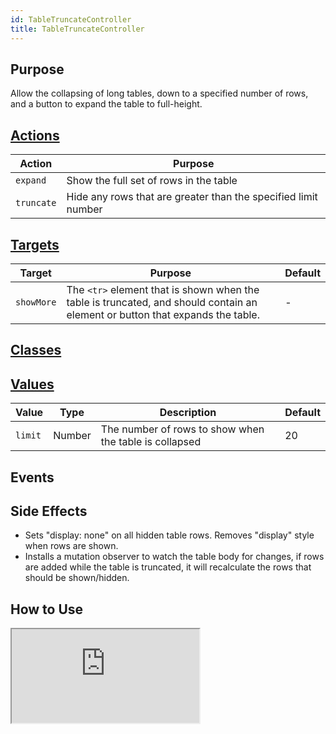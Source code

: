 ```yaml
---
id: TableTruncateController
title: TableTruncateController
---
```




## Purpose

Allow the collapsing of long tables, down to a specified number of rows, and a button to expand the table to full-height.

## [Actions](https://stimulus.hotwire.dev/reference/actions)

| Action | Purpose |
| --- | --- |
| `expand` | Show the full set of rows in the table |
| `truncate` | Hide any rows that are greater than the specified limit number |

## [Targets](https://stimulus.hotwire.dev/reference/targets)

| Target | Purpose | Default |
| --- | --- | --- |
| `showMore` | The `<tr>` element that is shown when the table is truncated, and should contain an element or button that expands the table. | - |


## [Classes](https://stimulus.hotwire.dev/reference/classes)
<NoClasses/>

## [Values](https://stimulus.hotwire.dev/reference/values)

| Value | Type | Description | Default |
| --- | --- | --- | --- |
| `limit`  | Number | The number of rows to show when the table is collapsed | 20 |

## Events
<NoEvents/>

## Side Effects

- Sets "display: none" on all hidden table rows. Removes "display" style when rows are shown.
- Installs a mutation observer to watch the table body for changes, if rows are added while the table is truncated, it will recalculate the rows that should be shown/hidden.

## How to Use


<iframe
  src="https:///stimulus-library.netlify.appcontrollers/table_truncate_controller.html"
  style={{width: "100%", height: "500px", border: "0", borderRadius: "4px", overflow: "hidden"}}
  sandbox="allow-forms allow-modals allow-popups allow-presentation allow-same-origin allow-scripts"
/>
